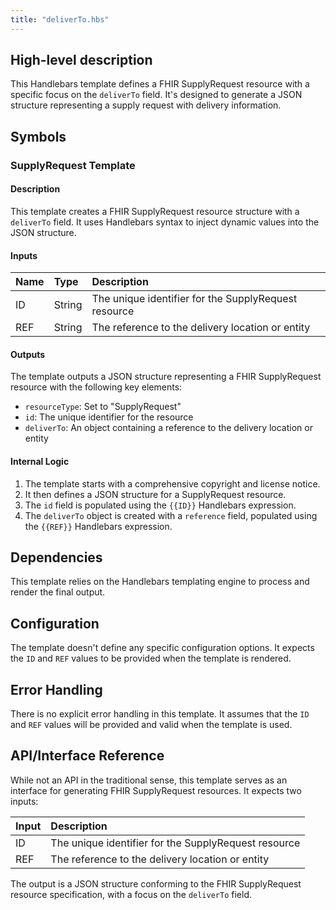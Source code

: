 ```yaml
---
title: "deliverTo.hbs"
---
```


## High-level description
This Handlebars template defines a FHIR SupplyRequest resource with a specific focus on the `deliverTo` field. It's designed to generate a JSON structure representing a supply request with delivery information.

## Symbols

### SupplyRequest Template
#### Description
This template creates a FHIR SupplyRequest resource structure with a `deliverTo` field. It uses Handlebars syntax to inject dynamic values into the JSON structure.

#### Inputs
| Name | Type | Description |
|:-----|:-----|:------------|
| ID | String | The unique identifier for the SupplyRequest resource |
| REF | String | The reference to the delivery location or entity |

#### Outputs
The template outputs a JSON structure representing a FHIR SupplyRequest resource with the following key elements:
- `resourceType`: Set to "SupplyRequest"
- `id`: The unique identifier for the resource
- `deliverTo`: An object containing a reference to the delivery location or entity

#### Internal Logic
1. The template starts with a comprehensive copyright and license notice.
2. It then defines a JSON structure for a SupplyRequest resource.
3. The `id` field is populated using the `{{ID}}` Handlebars expression.
4. The `deliverTo` object is created with a `reference` field, populated using the `{{REF}}` Handlebars expression.

## Dependencies
This template relies on the Handlebars templating engine to process and render the final output.

## Configuration
The template doesn't define any specific configuration options. It expects the `ID` and `REF` values to be provided when the template is rendered.

## Error Handling
There is no explicit error handling in this template. It assumes that the `ID` and `REF` values will be provided and valid when the template is used.

## API/Interface Reference
While not an API in the traditional sense, this template serves as an interface for generating FHIR SupplyRequest resources. It expects two inputs:

| Input | Description |
|:------|:------------|
| ID    | The unique identifier for the SupplyRequest resource |
| REF   | The reference to the delivery location or entity |

The output is a JSON structure conforming to the FHIR SupplyRequest resource specification, with a focus on the `deliverTo` field.